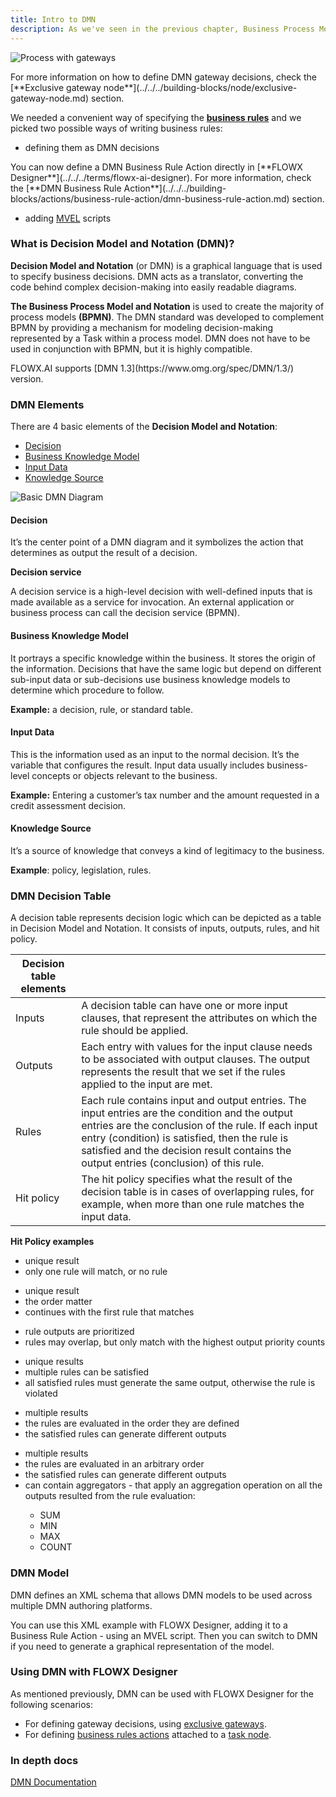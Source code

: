 ```yaml
---
title: Intro to DMN
description: As we've seen in the previous chapter, Business Process Model and Notation ([**BPMN**](intro-to-bpmn/)) is used to define business processes as a sequence of activities. If we need to branch off different process paths, we use gateways. These have rules attached to them in order to decide on which outgoing path should the process continue on.
---
```


![Process with gateways](https://s3.eu-west-1.amazonaws.com/docx.flowx.ai/platform-overview/frameworks-and-standards/business-process-industry-standards/process_with_gateways.png)

<Info>
For more information on how to define DMN gateway decisions, check the [**Exclusive gateway node**](../../../building-blocks/node/exclusive-gateway-node.md) section.
</Info>

We needed a convenient way of specifying the [**business rules**](../../../terms/business-rules) and we picked two possible ways of writing business rules:

* defining them as DMN decisions

<Info>
You can now define a DMN Business Rule Action directly in [**FLOWX Designer**](../../../terms/flowx-ai-designer). For more information, check the [**DMN Business Rule Action**](../../../building-blocks/actions/business-rule-action/dmn-business-rule-action.md) section.
</Info>

* adding [MVEL](intro-to-mvel.md#what-is-mvel) scripts

### What is Decision Model and Notation (DMN)?

**Decision Model and Notation** (or DMN) is a graphical language that is used to specify business decisions. DMN acts as a translator, converting the code behind complex decision-making into easily readable diagrams.

**The Business Process Model and Notation** is used to create the majority of process models **(BPMN)**. The DMN standard was developed to complement BPMN by providing a mechanism for modeling decision-making represented by a Task within a process model. DMN does not have to be used in conjunction with BPMN, but it is highly compatible.

<Warning>
FLOWX.AI supports [DMN 1.3](https://www.omg.org/spec/DMN/1.3/) version.
</Warning>

### DMN Elements

There are 4 basic elements of the **Decision Model and Notation**:

* [Decision](intro-to-dmn.md#decision)
* [Business Knowledge Model](intro-to-dmn.md#business-knowledge-model)
* [Input Data](intro-to-dmn.md#input-data)
* [Knowledge Source](intro-to-dmn.md#knowledge-source)



![Basic DMN Diagram](https://s3.eu-west-1.amazonaws.com/docx.flowx.ai/platform-overview/frameworks-and-standards/business-process-industry-standards/dmn_diagram.png)

#### Decision

It’s the center point of a DMN diagram and it symbolizes the action that determines as output the result of a decision.

**Decision service**

A decision service is a high-level decision with well-defined inputs that is made available as a service for invocation. An external application or business process can call the decision service (BPMN).

#### Business Knowledge Model

It portrays a specific knowledge within the business. It stores the origin of the information. Decisions that have the same logic but depend on different sub-input data or sub-decisions use business knowledge models to determine which procedure to follow.

**Example:** a decision, rule, or standard table.

#### Input Data

This is the information used as an input to the normal decision. It’s the variable that configures the result. Input data usually includes business-level concepts or objects relevant to the business.

**Example:** Entering a customer’s tax number and the amount requested in a credit assessment decision.

#### Knowledge Source

It’s a source of knowledge that conveys a kind of legitimacy to the business.

**Example**: policy, legislation, rules.

### DMN Decision Table

A decision table represents decision logic which can be depicted as a table in Decision Model and Notation. It consists of inputs, outputs, rules, and hit policy.

| Decision table elements |                                                                                                                                                                                                                                                                                                 |
| ----------------------- | ----------------------------------------------------------------------------------------------------------------------------------------------------------------------------------------------------------------------------------------------------------------------------------------------- |
| Inputs                  | A decision table can have one or more input clauses, that represent the attributes on which the rule should be applied.                                                                                                                                                                         |
| Outputs                 | Each entry with values for the input clause needs to be associated with output clauses. The output represents the result that we set if the rules applied to the input are met.                                                                                                                 |
| Rules                   | Each rule contains input and output entries. The input entries are the condition and the output entries are the conclusion of the rule. If each input entry (condition) is satisfied, then the rule is satisfied and the decision result contains the output entries (conclusion) of this rule. |
| Hit policy              | The hit policy specifies what the result of the decision table is in cases of overlapping rules, for example, when more than one rule matches the input data.                                                                                                                                   |

**Hit Policy examples**

<Tabs>
<Tab title="Unique">
<ul>
<li>unique result</li>
<li>only one rule will match, or no rule</li>
</ul>
</Tab>

<Tab title="First">
<ul>
<li>unique result</li>
<li>the order matter</li>
<li>continues with the first rule that matches</li>
</ul>
</Tab>

<Tab title="Priority">
<ul>
<li>rule outputs are prioritized</li>
<li>rules may overlap, but only match with the highest output priority counts </li>
</ul>
</Tab>

<Tab title ="Any">
<ul>
<li> unique results </li>
<li>multiple rules can be satisfied </li>
<li>all satisfied rules must generate the same output, otherwise the rule is violated</li>
</ul>
</Tab>

<Tab title = "Rule order">
<ul>
<li>multiple results</li>
<li>the rules are evaluated in the order they are defined</li>
<li>the satisfied rules can generate different outputs</li>
</ul>
</Tab>

<Tab title ="Collect order">
<ul>
<li> multiple results </li>
<li>the rules are evaluated in an arbitrary order </li>
<li> the satisfied rules can generate different outputs </li>
<li>can contain aggregators - that apply an aggregation operation on all the outputs resulted from the rule evaluation:</li>
  <ul> 
  <li>SUM</li>
  <li>MIN</li>
  <li>MAX</li>
  <li>COUNT</li>
  </ul>
</ul>
</Tab>
</Tabs>

### DMN Model

DMN defines an XML schema that allows DMN models to be used across multiple DMN authoring platforms.

You can use this XML example with FLOWX Designer, adding it to a Business Rule Action - using an MVEL script. Then you can switch to DMN if you need to generate a graphical representation of the model.

### Using DMN with FLOWX Designer

As mentioned previously, DMN can be used with FLOWX Designer for the following scenarios:

* For defining gateway decisions, using [exclusive gateways](../../../building-blocks/node/exclusive-gateway-node.md).
* For defining [business rules actions](../../../building-blocks/actions/business-rule-action/business-rule-action.md) attached to a [task node](../../../building-blocks/node/task-node.md).

### In depth docs

[DMN Documentation](https://www.omg.org/dmn)